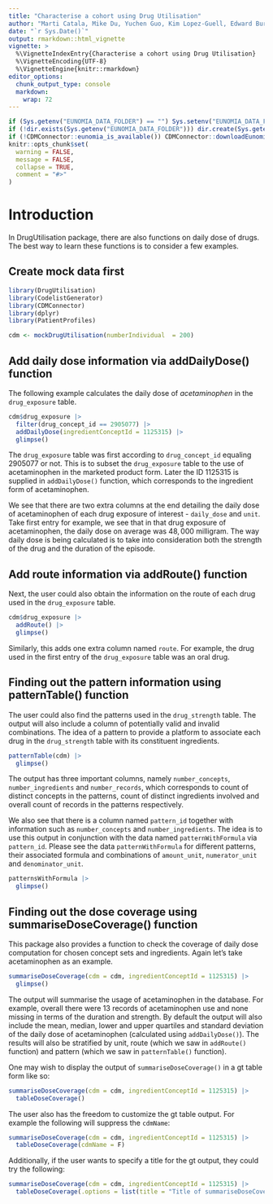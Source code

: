 ```yaml
---
title: "Characterise a cohort using Drug Utilisation"
author: "Marti Catala, Mike Du, Yuchen Guo, Kim Lopez-Guell, Edward Burn, Xintong Li, Xihang Chen"
date: "`r Sys.Date()`"
output: rmarkdown::html_vignette
vignette: >
  %\VignetteIndexEntry{Characterise a cohort using Drug Utilisation}
  %\VignetteEncoding{UTF-8}
  %\VignetteEngine{knitr::rmarkdown}
editor_options: 
  chunk_output_type: console
  markdown: 
    wrap: 72
---
```


```r
if (Sys.getenv("EUNOMIA_DATA_FOLDER") == "") Sys.setenv("EUNOMIA_DATA_FOLDER" = tempdir())
if (!dir.exists(Sys.getenv("EUNOMIA_DATA_FOLDER"))) dir.create(Sys.getenv("EUNOMIA_DATA_FOLDER"))
if (!CDMConnector::eunomia_is_available()) CDMConnector::downloadEunomiaData()
knitr::opts_chunk$set(
  warning = FALSE,
  message = FALSE,
  collapse = TRUE,
  comment = "#>"
)
```

# Introduction
In DrugUtilisation package, there are also functions on daily dose of drugs. The best way to learn these functions is to consider a few examples.

## Create mock data first

```r
library(DrugUtilisation)
library(CodelistGenerator)
library(CDMConnector)
library(dplyr)
library(PatientProfiles)

cdm <- mockDrugUtilisation(numberIndividual  = 200)
```

## Add daily dose information via addDailyDose() function
The following example calculates the daily dose of *acetaminophen* in the `drug_exposure` table.

```r
cdm$drug_exposure |>
  filter(drug_concept_id == 2905077) |>
  addDailyDose(ingredientConceptId = 1125315) |>
  glimpse()
```

The `drug_exposure` table was first according to `drug_concept_id` equaling $2905077$ or not. This is to subset the `drug_exposure` table to the use of acetaminophen in the marketed product form. Later the ID $1125315$ is supplied in `addDailyDose()` function, which corresponds to the ingredient form of acetaminophen.

We see that there are two extra columns at the end detailing the daily dose of acetaminophen of each drug exposure of interest - `daily_dose` and `unit`. Take first entry for example, we see that in that drug exposure of acetaminophen, the daily dose on average was $48,000$ milligram. The way daily dose is being calculated is to take into consideration both the strength of the drug and the duration of the episode.

## Add route information via addRoute() function
Next, the user could also obtain the information on the route of each drug used in the `drug_exposure` table. 

```r
cdm$drug_exposure |>
  addRoute() |>
  glimpse()
```

Similarly, this adds one extra column named `route`. For example, the drug used in the first entry of the `drug_exposure` table was an oral drug.

## Finding out the pattern information using patternTable() function
The user could also find the patterns used in the `drug_strength` table. The output will also include a column of potentially valid and invalid combinations. The idea of a pattern to provide a platform to associate each drug in the `drug_strength` table with its constituent ingredients.

```r
patternTable(cdm) |>
  glimpse()
```

The output has three important columns, namely `number_concepts`, `number_ingredients` and `number_records`, which corresponds to count of distinct concepts in the patterns, count of distinct ingredients involved and overall count of records in the patterns respectively.

We also see that there is a column named `pattern_id` together with information such as `number_concepts` and `number_ingredients`. The idea is to use this output in conjunction with the data named `patternWithFormula` via `pattern_id`. Please see the data `patternWithFormula` for different patterns, their associated formula and combinations of `amount_unit`, `numerator_unit` and `denominator_unit`.

```r
patternsWithFormula |>
  glimpse()
```

## Finding out the dose coverage using summariseDoseCoverage() function
This package also provides a function to check the coverage of daily dose computation for chosen concept sets and ingredients. Again let's take acetaminophen as an example.

```r
summariseDoseCoverage(cdm = cdm, ingredientConceptId = 1125315) |>
  glimpse()
```

The output will summarise the usage of acetaminophen in the database. For example, overall there were $13$ records of acetaminophen use and none missing in terms of the duration and strength. By default the output will also include the mean, median, lower and upper quartiles and standard deviation of the daily dose of acetaminophen (calculated using `addDailyDose()`). The results will also be stratified by unit, route (which we saw in `addRoute()` function) and pattern (which we saw in `patternTable()` function).

One may wish to display the output of `summariseDoseCoverage()` in a gt table form like so: 

```r
summariseDoseCoverage(cdm = cdm, ingredientConceptId = 1125315) |>
  tableDoseCoverage()
```

The user also has the freedom to customize the gt table output. For example the following will suppress the `cdmName`:

```r
summariseDoseCoverage(cdm = cdm, ingredientConceptId = 1125315) |>
  tableDoseCoverage(cdmName = F)
```

Additionally, if the user wants to specify a title for the gt output, they could try the following:

```r
summariseDoseCoverage(cdm = cdm, ingredientConceptId = 1125315) |>
  tableDoseCoverage(.options = list(title = "Title of summariseDoseCoverage"))
```
